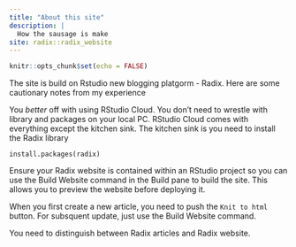 ```yaml
---
title: "About this site"
description: |
  How the sausage is make
site: radix::radix_website  
---
```


```r
knitr::opts_chunk$set(echo = FALSE)
```
The site is build on Rstudio new blogging platgorm - Radix.
Here are some cautionary notes from my experience

You *better* off with using RStudio Cloud. You don't need to wrestle with library and packages on your local PC. RStudio Cloud comes with everything except the kitchen sink. The kitchen sink is you need to install the Radix library

`install.packages(radix)`

Ensure your Radix website is contained within an RStudio project so you can use the Build Website command in the Build pane to build the site. This allows you to preview the website before deploying it. 

When you first create a new article, you need to push the `Knit to html` button. For subsquent update, just use the Build Website command.

You need to distinguish between Radix articles and Radix website.






